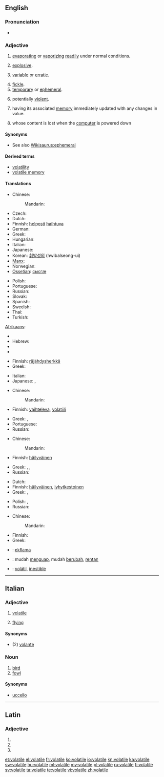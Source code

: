 ==English==
{{wikipedia}}

===Pronunciation===
* {{a|US}} {{IPA|/ˈvɑl.əˌtaɪ.əl/|/ˈvɑl.ə.təl/}}

===Adjective===
{{infl|en|adjective}}

# {{physics}} [[evaporating]] or [[vaporizing]] [[readily]] under normal conditions.
# {{context|of a substance|informal}} [[explosive]].
# {{context|of a price etc}} [[variable]] or [[erratic]].
# [[fickle]].
# [[temporary]] or [[ephemeral]].
# {{context|of a situation}} potentially [[violent]].
# {{computing|of a variable}} having its associated [[memory]] immediately updated with any changes in value.
# {{computing|of memory}} whose content is lost when the [[computer]] is powered down

====Synonyms====
* See also [[Wikisaurus:ephemeral]]

====Derived terms====
* [[volatility]]
* [[volatile memory]]

====Translations====
{{trans-top|evaporating or vaporizing readily under normal conditions}}
* Chinese:
*: Mandarin: {{zh-ts|易揮發的|易挥发的}}
* Czech: {{t-|cs|prchavý|m}}
* Dutch: {{t+|nl|vluchtig}}
* Finnish: [[helposti]] [[haihtuva]]
* German: {{t+|de|volatil}}
* Greek: {{t|el|πτητικός|m|tr=ptitikós}}
* Hungarian: {{t+|hu|illékony}}
* Italian: {{t-|it|volatile}}
* Japanese: {{t|ja|揮発性|tr=kihatsusei}} {{qualifier|adnominal}}
* Korean: [[휘발성의]] (hwibalseong-ui)
* [[Manx]]: {{t|gv|so-ghaalagh}}
* Norwegian: {{t|no|flyktig}}
* [[Ossetian]]: [[сысгæ]]
{{trans-mid}}
* Polish: {{t|pl|ulotny|m}}
* Portuguese: {{t+|pt|volátil}}
* Russian: {{t+|ru|летучий|tr=letúčij}}
* Slovak: {{t-|sk|prchavý|m}}
* Spanish: {{t-|es|volátil}}
* Swedish: {{t|sv|flyktig}}
* Thai: {{t|th|ลบเลือนได้|tr=lópleuandâi}}
* Turkish: {{t|tr|uçucu}}
[[Afrikaans]]: {{t|af|vlugtig}}
* {{trreq|fr}}
* Hebrew: {{t|he|נדיף|m|tr=nadif|sc=Hebr}}
* {{trreq|jv}}
* {{trreq|vi}}
{{trans-bottom}}

{{trans-top|(informal) explosive}}
* Finnish: [[räjähdysherkkä]]
* Greek: {{t|el|εκρηκτικός|m|tr=ekriktikós}}
{{trans-mid}}
* Italian: {{t-|it|volatile}}
* Japanese: {{t|ja|発破|tr=happa}}, {{qualifier|formal}} {{t+|ja|爆弾|tr=bakudan}}
{{trans-bottom}}

{{trans-top|(of a price etc) variable or erratic}}
* Chinese:
*: Mandarin: {{zh-ts|動蕩不定的|动荡不定的}}
* Finnish: [[vaihteleva]], [[volatiili]]
{{trans-mid}}
* Greek: {{t|el|ευμετάβλητος|m|tr=efmetávlitos}}, {{t|el|ρευστός|m|tr=refstós}}
* Portuguese: {{t|pt|instável}}
* Russian: {{t+|ru|изменчивый|tr=izménčivyj}}
{{trans-bottom}}

{{trans-top|fickle}}
* Chinese:
*: Mandarin: {{zh-ts|易變的|易变的}}
* Finnish: [[häilyväinen]]
{{trans-mid}}
* Greek: {{t|el|ευμετάβλητος|m|tr=efmetávlitos}}, {{t|el|επιπόλαιος|m|tr=epipólaios}}, {{t|el|άστατος|m|tr=ástatos}}
* Russian: {{t+|ru|непостоянный|tr=nepostojánnyj}}
{{trans-bottom}}

{{trans-top|temporary or ephemeral}}
* Dutch: {{t+|nl|tijdelijk}}
* Finnish: [[häilyväinen]], [[lyhytkestoinen]]
* Greek: {{t|el|προσωρινός|m|tr=prosorinós}}, {{t|el|εφήμερος|m|tr=efímeros}}
{{trans-mid}}
* Polish: {{t|pl|ulotny|m}},  {{t|pl|nieuchwytny|m}}
* Russian: {{t+|ru|летучий|tr=letúčij}}
{{trans-bottom}}

{{trans-top|(of a situation) potentially violent}}
* Chinese:
*: Mandarin: {{zh-ts||易怒的}}
{{trans-mid}}
* Finnish: {{t-|fi|epävakaa}}
* Greek: {{t|el|εκρηκτικός|m|tr=ekriktikós}}
{{trans-bottom}}

{{checktrans-top}}
* {{ttbc|eo}}: [[ekflama]]
* {{ttbc|id}}: mudah [[uap|menguap]], mudah [[ubah|berubah]], [[rentan]]
* {{ttbc|es}}: [[volátil]], [[inestible]]
{{trans-bottom}}

----

==Italian==

===Adjective===
{{it-adj|volatil|e|i}}

# {{chemistry|physics|lang=it}} [[volatile#English|volatile]]
# [[flying]]

====Synonyms====
* (2) [[volante]]

===Noun===
{{it-noun|volatil|m|e|i}}

# [[bird]]
# [[fowl]]

====Synonyms====
* [[uccello]]

----

==Latin==

===Adjective===
{{la-adj-form|volātile}}

# {{inflection of|volatilis|volātilis|nom|n|s|lang=la}}
# {{inflection of|volatilis|volātilis|acc|n|s|lang=la}}
# {{inflection of|volatilis|volātilis|voc|n|s|lang=la}}
{{count page|[[Wiktionary:Page count]]}}

[[et:volatile]]
[[el:volatile]]
[[fr:volatile]]
[[ko:volatile]]
[[io:volatile]]
[[kn:volatile]]
[[ka:volatile]]
[[sw:volatile]]
[[hu:volatile]]
[[ml:volatile]]
[[my:volatile]]
[[pl:volatile]]
[[ru:volatile]]
[[fi:volatile]]
[[sv:volatile]]
[[ta:volatile]]
[[te:volatile]]
[[vi:volatile]]
[[zh:volatile]]